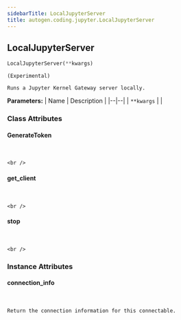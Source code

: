 ```yaml
---
sidebarTitle: LocalJupyterServer
title: autogen.coding.jupyter.LocalJupyterServer
---
```

<h2 id="autogen.coding.jupyter.LocalJupyterServer" class="doc doc-heading">
    <code class="doc-symbol doc-symbol-heading doc-symbol-class"></code>
    <span class="doc doc-object-name doc-class-name">LocalJupyterServer</span>
</h2>

```python
LocalJupyterServer(**kwargs)
```

    (Experimental)
    
    Runs a Jupyter Kernel Gateway server locally.

<b>Parameters:</b>
| Name | Description |
|--|--|
| `**kwargs` |  |

### Class Attributes

<code class="doc-symbol doc-symbol-heading doc-symbol-attribute"></code>
#### GenerateToken
<br />

    <br />

<code class="doc-symbol doc-symbol-heading doc-symbol-attribute"></code>
#### get_client
<br />

    <br />

<code class="doc-symbol doc-symbol-heading doc-symbol-attribute"></code>
#### stop
<br />

    <br />

### Instance Attributes

<code class="doc-symbol doc-symbol-heading doc-symbol-attribute"></code>
#### connection_info
<br />

    Return the connection information for this connectable.
